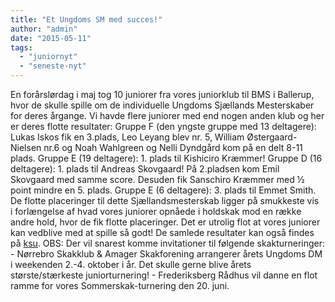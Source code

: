 ```yaml
---
title: "Et Ungdoms SM med succes!"
author: "admin"
date: "2015-05-11"
tags: 
  - "juniornyt"
  - "seneste-nyt"
---
```


En forårslørdag i maj tog 10 juniorer fra vores juniorklub til BMS i Ballerup, hvor de skulle spille om de individuelle Ungdoms Sjællands Mesterskaber for deres årgange. Vi havde flere juniorer med end nogen anden klub og her er deres flotte resultater: Gruppe F (den yngste gruppe med 13 deltagere): Lukas Iskos fik en 3.plads, Leo Leyang blev nr. 5, William Østergaard-Nielsen nr.6 og Noah Wahlgreen og Nelli Dyndgård kom på en delt 8-11 plads. Gruppe E (19 deltagere): 1. plads til Kishiciro Kræmmer! Gruppe D (16 deltagere): 1. plads til Andreas Skovgaard! På 2.pladsen kom Emil Skovgaard med samme score. Desuden fik Sanschiro Kræmmer med ½ point mindre en 5. plads. Gruppe E (6 deltagere): 3. plads til Emmet Smith. De flotte placeringer til dette Sjællandsmesterskab ligger på smukkeste vis i forlængelse af hvad vores juniorer opnåede i holdskak mod en række andre hold, hvor de fik flotte placeringer. Det er utrolig flot at vores juniorer kan vedblive med at spille så godt! De samlede resultater kan også findes på [ksu](http://ksu.dk/nyheder/visnyhed.aspx?id=1153). OBS: Der vil snarest komme invitationer til følgende skakturneringer: - Nørrebro Skakklub & Amager Skakforening arrangerer årets Ungdoms DM i weekenden 2.-4. oktober i år. Det skulle gerne blive årets største/stærkeste juniorturnering! - Frederiksberg Rådhus vil danne en flot ramme for vores Sommerskak-turnering den 20. juni.
